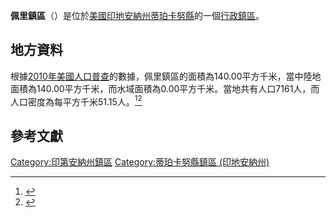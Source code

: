 {{noteTA
|G1=USState
|G2=地名
|G3=Unit
}}
{{Infobox settlement
|official_name            = 佩里鎮區
|native_name = Perry Township
|settlement_type          = [[行政鎮區|行政鎮區]]
|image_skyline            = 
|imagesize                = 
|image_map                = Map highlighting Perry Township, Tippecanoe County, Indiana.svg
|mapsize                  = 250px
|pushpin_map  =USA Indiana
|pushpin_label = 佩里鎮區
|pushpin_label_position   = top
|pushpin_map_caption      = 佩里鎮區在印地安納州的位置
|subdivision_type         = [[世界政區索引|國家]]
|subdivision_type1        = [[美国州份|州份]]
|subdivision_type2        = [[印地安納州行政区划|縣]]
|subdivision_name         = [[美国|美国]]
|subdivision_name1        = [[印地安納州|印地安納州]]
|subdivision_name2        = [[蒂珀卡努縣_(印地安納州)|蒂珀卡努縣]]
|elevation_ft             = 659
|elevation_m              = 201
|timezone                 = [[北美东部時區|北美东部時區]]
|area_total_km2           = 140.00
|area_land_km2            = 140.00
|area_water_km2           = 0.00
|area_total_sq_mi         = 
|area_land_sq_mi          = 
|area_water_sq_mi         = 
|population_as_of         = [[2010年美國人口普查|2010]]
|population_footnotes     = 
|population_total         = 7161
|population_density_km2   = auto
|population_density_sq_mi = auto
|utc_offset               = -5
|coordinates              = {{coord|40|25|54|N|86|45|06|W|type:city_region:US-AL_source:GNS-enwiki|display=inline,title}}
| coor_pinpoint           = 
| coordinates_footnotes   = 
|timezone_DST             = EDT
|utc_offset_DST           = -4
|postal_code_type         = [[美國郵區編號|郵區編號]]
|postal_code              = 47905
|area_code                = {{link-en|电话区号765|Area code 765|765}}
|blank_name = [[地名信息系统|GNIS ID]]
|blank_info = 453725
}}
'''佩里鎮區'''（{{lang-en|Perry Township}}）是位於[[美國|美國]][[印地安納州|印地安納州]][[蒂珀卡努縣_(印地安納州)|蒂珀卡努縣]]的一個[[行政鎮區|行政鎮區]]。

== 地方資料 ==
根據[[2010年美國人口普查|2010年美國人口普查]]的數據，佩里鎮區的面積為140.00平方千米，當中陸地面積為140.00平方千米，而水域面積為0.00平方千米。當地共有人口7161人，而人口密度為每平方千米51.15人。<ref name="GR8">{{cite web|url=http://factfinder2.census.gov|publisher=[[美国人口调查局|美国人口调查局]]|accessdate=2011-05-14|title=American FactFinder|archive-date=2013-09-11|archive-url=https://web.archive.org/web/20130911234518/http://factfinder2.census.gov/|dead-url=no}}</ref><ref>{{cite web|url=https://www.citypopulation.de/en/usa/indiana/admin/|title=USA: Indiana (Counties and Townships) - City Population|access-date=2020-08-27|archive-date=2020-04-22|archive-url=https://web.archive.org/web/20200422090607/https://www.citypopulation.de/en/usa/indiana/admin/}}</ref>

== 參考文獻 ==
{{reflist}}

{{蒂珀卡努縣 (印地安納州)}}

{{DEFAULTSORT:Perry Township}}
[[Category:印第安納州鎮區|Category:印第安納州鎮區]]
[[Category:蒂珀卡努縣鎮區_(印地安納州)|Category:蒂珀卡努縣鎮區 (印地安納州)]]

{{Indiana-geo-stub}}